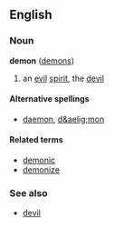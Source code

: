 ==English==
===Noun===
'''demon''' ([[demons]])

# an [[evil]] [[spirit]], the [[devil]]

====Alternative spellings====
*[[daemon]], [[d&aelig;mon]]

====Related terms====
*[[demonic]]
*[[demonize]]

===See also===
*[[devil]]